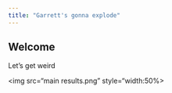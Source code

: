 ```yaml
---
title: "Garrett's gonna explode"
---
```


## Welcome

Let's get weird

<img src="main results.png" style="width:50%>